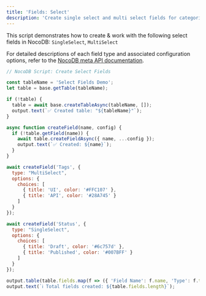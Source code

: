 ```yaml
---
title: 'Fields: Select'
description: 'Create single select and multi select fields for categorizing data.'
---
```


This script demonstrates how to create & work with the following select fields in NocoDB:
`SingleSelect`, `MultiSelect`

For detailed descriptions of each field type and associated configuration options, refer to the [NocoDB meta API documentation](https://nocodb.com/apis/v3/meta#tag/Fields).


```javascript
// NocoDB Script: Create Select Fields

const tableName = 'Select Fields Demo';
let table = base.getTable(tableName);

if (!table) {
  table = await base.createTableAsync(tableName, []);
  output.text(`✅ Created table: "${tableName}"`);
}

async function createField(name, config) {
  if (!table.getField(name)) {
    await table.createFieldAsync({ name, ...config });
    output.text(`✅ Created: ${name}`);
  }
}

await createField('Tags', {
  type: "MultiSelect",
  options: {
    choices: [
      { title: 'UI', color: '#FFC107' },
      { title: 'API', color: '#28A745' }
    ]
  }
});

await createField('Status', {
  type: "SingleSelect",
  options: {
    choices: [
      { title: 'Draft', color: '#6c757d' },
      { title: 'Published', color: '#007BFF' }
    ]
  }
});

output.table(table.fields.map(f => ({ 'Field Name': f.name, 'Type': f.type })));
output.text(`ℹ️ Total fields created: ${table.fields.length}`);
```